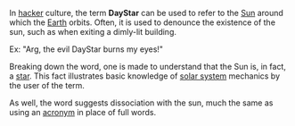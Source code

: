 In [[hacker]] culture, the term '''DayStar''' can be used to refer to the [[Sun]] around which the [[Earth]] orbits. Often, it is used to denounce the existence of the sun, such as when exiting a dimly-lit building. 

Ex: "Arg, the evil DayStar burns my eyes!"

Breaking down the word, one is made to understand that the Sun is, in fact, a [[star]]. This fact illustrates basic knowledge of [[solar system]] mechanics by the user of the term.

As well, the word suggests dissociation with the sun, much the same as using an [[acronym]] in place of full words.